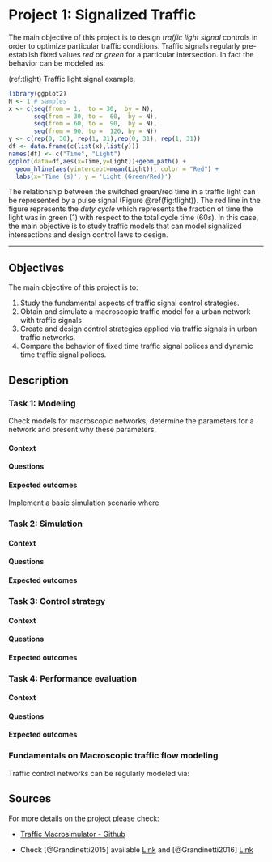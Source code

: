 # Project 1: Signalized Traffic

The main objective of this project is to design *traffic light signal* controls in order to optimize particular traffic conditions. Traffic signals regularly pre-establish fixed values *red* or *green* for a particular intersection. In fact the behavior can be modeled as: 

(ref:tlight) Traffic light signal example. 

```r
library(ggplot2)
N <- 1 # samples 
x <- c(seq(from = 1,  to = 30,  by = N),
       seq(from = 30, to =  60,  by = N),
       seq(from = 60, to =  90,  by = N),
       seq(from = 90, to =  120, by = N))
y <- c(rep(0, 30), rep(1, 31),rep(0, 31), rep(1, 31))
df <- data.frame(c(list(x),list(y)))
names(df) <- c("Time", "Light")
ggplot(data=df,aes(x=Time,y=Light))+geom_path() + 
  geom_hline(aes(yintercept=mean(Light)), color = "Red") + 
  labs(x='Time (s)', y = 'Light (Green/Red)')
```


The relationship between the switched green/red time in a traffic light can be represented by a pulse signal (Figure \@ref(fig:tlight)). The red line in the figure represents the *duty cycle* which represents the fraction of time the light was in green ($1$) with respect to the total cycle time ($60s$). In this case, the main objective is to study traffic models that can model signalized intersections and design control laws to design. 

***

## Objectives {-}

The main objective of this project is to: 

1. Study the fundamental aspects of traffic signal control strategies. 
2. Obtain and simulate a macroscopic traffic model for a urban network with traffic signals 
3. Create and design control strategies applied via traffic signals in urban traffic networks. 
4. Compare the behavior of fixed time traffic signal polices and dynamic time traffic signal polices. 

## Description {-}

### Task 1: Modeling {-}

Check models for macroscopic networks, determine the parameters for a network and present why these parameters. 

#### Context {-}

#### Questions {-}

#### Expected outcomes {-}

Implement a basic simulation scenario where 

### Task 2: Simulation {-}

#### Context {-}

#### Questions {-}

#### Expected outcomes {-}

### Task 3: Control strategy {-}

#### Context {-}

#### Questions {-}

#### Expected outcomes {-}

### Task 4: Performance evaluation {-}

#### Context {-}

#### Questions {-}

#### Expected outcomes {-}



### Fundamentals on Macroscopic traffic flow modeling {-}

Traffic control networks can be regularly modeled via: 

### 

## Sources {-}

For more details on the project please check: 

- [Traffic Macrosimulator - Github](https://github.com/andres-ladino-ifsttar/traffic-macrosimulator)

- Check [@Grandinetti2015] available [Link](https://hal.archives-ouvertes.fr/hal-01188535) and [@Grandinetti2016] [Link](https://hal.archives-ouvertes.fr/hal-01188811)